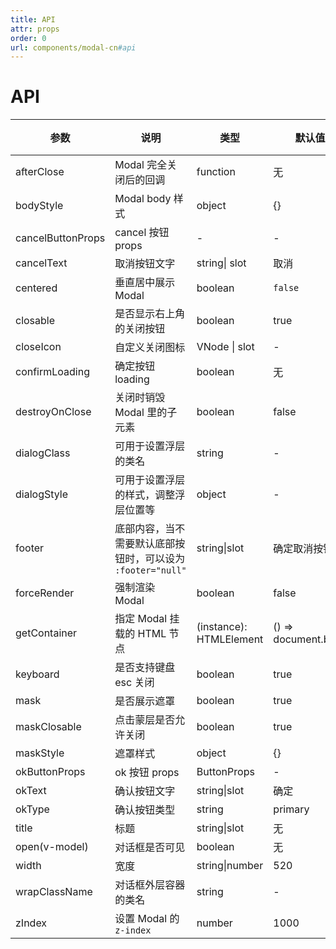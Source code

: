 ```yaml
---
title: API
attr: props
order: 0
url: components/modal-cn#api
---
```



# API

| 参数 | 说明 | 类型 | 默认值 | 版本 |
| --- | --- | --- | --- | --- |
| afterClose | Modal 完全关闭后的回调 | function | 无 |  |
| bodyStyle | Modal body 样式 | object | {} |  |
| cancelButtonProps | cancel 按钮 props | - | - |  |
| cancelText | 取消按钮文字 | string\| slot | 取消 |  |
| centered | 垂直居中展示 Modal | boolean | `false` |  |
| closable | 是否显示右上角的关闭按钮 | boolean | true |  |
| closeIcon | 自定义关闭图标 | VNode \| slot | - |  |
| confirmLoading | 确定按钮 loading | boolean | 无 |  |
| destroyOnClose | 关闭时销毁 Modal 里的子元素 | boolean | false |  |
| dialogClass | 可用于设置浮层的类名 | string | - |  |
| dialogStyle | 可用于设置浮层的样式，调整浮层位置等 | object | - |  |
| footer | 底部内容，当不需要默认底部按钮时，可以设为 `:footer="null"` | string\|slot | 确定取消按钮 |  |
| forceRender | 强制渲染 Modal | boolean | false |  |
| getContainer | 指定 Modal 挂载的 HTML 节点 | (instance): HTMLElement | () => document.body |  |
| keyboard | 是否支持键盘 esc 关闭 | boolean | true |  |
| mask | 是否展示遮罩 | boolean | true |  |
| maskClosable | 点击蒙层是否允许关闭 | boolean | true |  |
| maskStyle | 遮罩样式 | object | {} |  |
| okButtonProps | ok 按钮 props | ButtonProps | - |  |
| okText | 确认按钮文字 | string\|slot | 确定 |  |
| okType | 确认按钮类型 | string | primary |  |
| title | 标题 | string\|slot | 无 |  |
| open(v-model) | 对话框是否可见 | boolean | 无 |  |
| width | 宽度 | string\|number | 520 |  |
| wrapClassName | 对话框外层容器的类名 | string | - |  |
| zIndex | 设置 Modal 的 `z-index` | number | 1000 |  |
